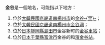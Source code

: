 '''金谷'''是一個地名，可能指以下地方：
# 位於[[大韓民國|大韓民國]][[京畿道|京畿道]][[南楊州市|南楊州市]]的[[金谷里|金谷-{里}-]]；
# 位於[[大韓民國|大韓民國]][[京畿道|京畿道]][[南楊州市|南楊州市]][[金谷洞|金谷洞]]；
# 位於[[日本|日本]][[靜岡縣|靜岡縣]][[島田市|島田市]]金谷新町的[[金谷車站_(靜岡縣)|金谷車站]]；
# 位於[[日本|日本]][[千葉縣|千葉縣]][[富津市|富津市]]金谷的{{link-ja|金谷港|金谷港}}和[[濱金谷站|濱金谷站]]。
{{disambig|Cat=二字亞洲相關消歧義}}